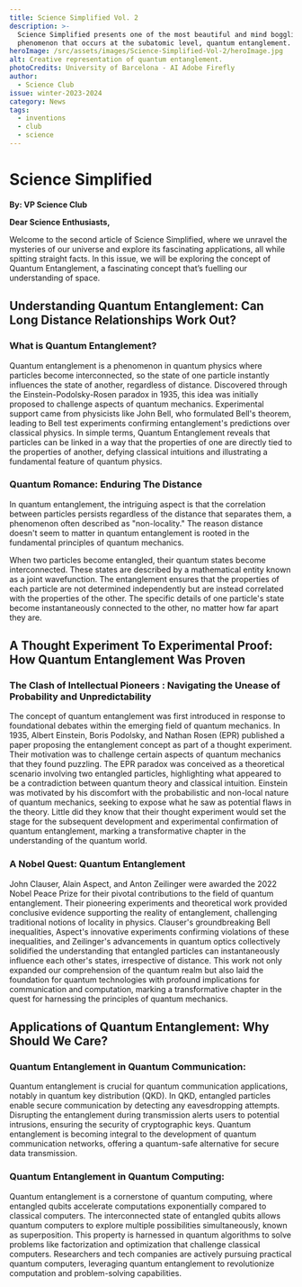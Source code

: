 ```yaml
---
title: Science Simplified Vol. 2
description: >-
  Science Simplified presents one of the most beautiful and mind boggling
  phenomenon that occurs at the subatomic level, quantum entanglement.
heroImage: /src/assets/images/Science-Simplified-Vol-2/heroImage.jpg
alt: Creative representation of quantum entanglement.
photoCredits: University of Barcelona - AI Adobe Firefly
author:
  - Science Club
issue: winter-2023-2024
category: News
tags:
  - inventions
  - club
  - science
---
```


# Science Simplified

**By: VP Science Club**

**Dear Science Enthusiasts,**

Welcome to the second article of Science Simplified, where we unravel the mysteries of our universe and explore its fascinating applications, all while spitting straight facts. In this issue, we will be exploring the concept of Quantum Entanglement, a fascinating concept that’s fuelling our understanding of space.

## Understanding Quantum Entanglement: Can Long Distance Relationships Work Out?

### What is Quantum Entanglement?

Quantum entanglement is a phenomenon in quantum physics where particles become interconnected, so the state of one particle instantly influences the state of another, regardless of distance. Discovered through the Einstein-Podolsky-Rosen paradox in 1935, this idea was initially proposed to challenge aspects of quantum mechanics. Experimental support came from physicists like John Bell, who formulated Bell's theorem, leading to Bell test experiments confirming entanglement's predictions over classical physics. In simple terms, Quantum Entanglement reveals that particles can be linked in a way that the properties of one are directly tied to the properties of another, defying classical intuitions and illustrating a fundamental feature of quantum physics.

### Quantum Romance: Enduring The Distance

In quantum entanglement, the intriguing aspect is that the correlation between particles persists regardless of the distance that separates them, a phenomenon often described as "non-locality." The reason distance doesn't seem to matter in quantum entanglement is rooted in the fundamental principles of quantum mechanics.

When two particles become entangled, their quantum states become interconnected. These states are described by a mathematical entity known as a joint wavefunction. The entanglement ensures that the properties of each particle are not determined independently but are instead correlated with the properties of the other. The specific details of one particle's state become instantaneously connected to the other, no matter how far apart they are.

## A Thought Experiment To Experimental Proof: How Quantum Entanglement Was Proven

### The Clash of Intellectual Pioneers : Navigating the Unease of Probability and Unpredictability

The concept of quantum entanglement was first introduced in response to foundational debates within the emerging field of quantum mechanics. In 1935, Albert Einstein, Boris Podolsky, and Nathan Rosen (EPR) published a paper proposing the entanglement concept as part of a thought experiment. Their motivation was to challenge certain aspects of quantum mechanics that they found puzzling. The EPR paradox was conceived as a theoretical scenario involving two entangled particles, highlighting what appeared to be a contradiction between quantum theory and classical intuition. Einstein was motivated by his discomfort with the probabilistic and non-local nature of quantum mechanics, seeking to expose what he saw as potential flaws in the theory. Little did they know that their thought experiment would set the stage for the subsequent development and experimental confirmation of quantum entanglement, marking a transformative chapter in the understanding of the quantum world.

### A Nobel Quest: Quantum Entanglement

John Clauser, Alain Aspect, and Anton Zeilinger were awarded the 2022 Nobel Peace Prize for their pivotal contributions to the field of quantum entanglement. Their pioneering experiments and theoretical work provided conclusive evidence supporting the reality of entanglement, challenging traditional notions of locality in physics. Clauser's groundbreaking Bell inequalities, Aspect's innovative experiments confirming violations of these inequalities, and Zeilinger's advancements in quantum optics collectively solidified the understanding that entangled particles can instantaneously influence each other's states, irrespective of distance. This work not only expanded our comprehension of the quantum realm but also laid the foundation for quantum technologies with profound implications for communication and computation, marking a transformative chapter in the quest for harnessing the principles of quantum mechanics.

## Applications of Quantum Entanglement: Why Should We Care?

### Quantum Entanglement in Quantum Communication:

Quantum entanglement is crucial for quantum communication applications, notably in quantum key distribution (QKD). In QKD, entangled particles enable secure communication by detecting any eavesdropping attempts. Disrupting the entanglement during transmission alerts users to potential intrusions, ensuring the security of cryptographic keys. Quantum entanglement is becoming integral to the development of quantum communication networks, offering a quantum-safe alternative for secure data transmission.

### Quantum Entanglement in Quantum Computing:

Quantum entanglement is a cornerstone of quantum computing, where entangled qubits accelerate computations exponentially compared to classical computers. The interconnected state of entangled qubits allows quantum computers to explore multiple possibilities simultaneously, known as superposition. This property is harnessed in quantum algorithms to solve problems like factorization and optimization that challenge classical computers. Researchers and tech companies are actively pursuing practical quantum computers, leveraging quantum entanglement to revolutionize computation and problem-solving capabilities.
